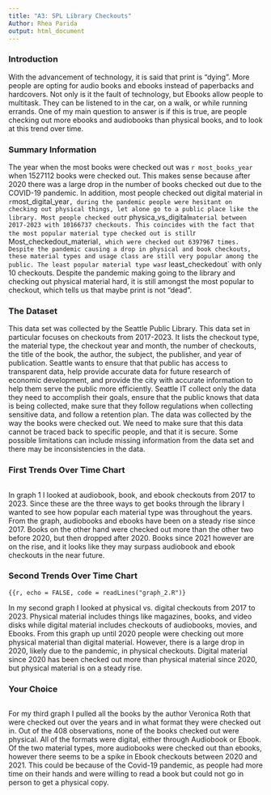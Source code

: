 ```yaml
---
title: "A3: SPL Library Checkouts"
Author: Rhea Parida
output: html_document
---
```


### Introduction

With the advancement of technology, it is said that print is "dying". More people are opting for audio books and ebooks instead of paperbacks and hardcovers. Not only is it the fault of technology, but Ebooks allow people to multitask. They can be listened to in the car, on a walk, or while running errands. One of my main question to answer is if this is true, are people checking out more ebooks and audiobooks than physical books, and to look at this trend over time.   

### Summary Information


The year when the most books were checked out was `r most_books_year` when 1527112 books were checked out. This makes sense because after 2020 there was a large drop in the number of books checked out due to the COVID-19 pandemic. In addition, most people checked out digital material in `r `most_digital_year`, during the pandemic people were hesitant on checking out physical things, let alone go to a public place like the library. Most people checked out `r physica_vs_digital` material between 2017-2023 with 10166737 checkouts. This coincides with the fact that the most popular material type checked out is still `r Most_checkedout_material`, which were checked out 6397967 times. Despite the pandemic causing a drop in physical and book checkouts, these material types and usage class are still very popular among the public. The least popular material type was  `r least_checkedout` with only 10 checkouts. Despite the pandemic making going to the library and checking out physical material hard, it is still amongst the most popular to checkout, which tells us that maybe print is not "dead".   
  



### The Dataset
This data set was collected by the Seattle Public Library. This data set in particular focuses on checkouts from 2017-2023. It lists the checkout type, the material type, the checkout year and month, the number of checkouts, the title of the book, the author, the subject, the publisher, and year of publication. Seattle wants to ensure that that public has access to transparent data, help provide accurate data for future research of economic development, and provide the city with accurate information to help them serve the public more efficiently. Seattle IT collect only the data they need to accomplish their goals, ensure that the public knows that data is being collected, make sure that they follow regulations when collecting sensitive data, and follow a retention plan. The data was collected by the way the books were checked out. We need to make sure that this data cannot be traced back to specific people, and that it is secure. Some possible limitations can include missing information from the data set and there may be inconsistencies in the data.  


### First Trends Over Time Chart


```r
```

In graph 1 I looked at audiobook, book, and ebook checkouts from 2017 to 2023. Since these are the three ways to get books through the library I wanted to see how popular each material type was throughout the years. From the graph, audiobooks and ebooks have been on a steady rise since 2017. Books on the other hand were checked out more than the other two before 2020, but then dropped after 2020. Books since 2021 however are on the rise, and it looks like they may surpass audiobook and ebook checkouts in the near future. 


### Second Trends Over Time Chart



```{{r, echo = FALSE, code = readLines("graph_2.R")}
```


In my second graph I looked at physical vs. digital checkouts from 2017 to 2023. Physical material includes things like magazines, books, and video disks while digital material includes checkouts of audiobooks, movies, and Ebooks. From this graph up until 2020 people were checking out more physical material than digital material. However, there is a large drop in 2020, likely due to the pandemic, in physical checkouts. Digital material since 2020 has been checked out more than physical material since 2020, but physical material is on a steady rise. 

### Your Choice



```r
```


For my third graph I pulled all the books by the author Veronica Roth that were checked out over the years and in what format they were checked out in. Out of the 408 observations, none of the books checked out were physical. All of the formats were digital, either through Audiobook or Ebook. Of the two material types, more audiobooks were checked out than ebooks, however there seems to be a spike in Ebook checkouts between 2020 and 2021. This could be because of the Covid-19 pandemic, as people had more time on their hands and were willing to read a book but could not go in person to get a physical copy.  


